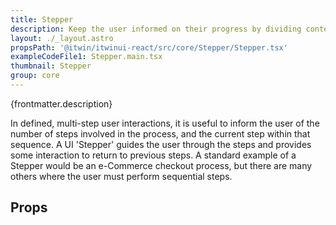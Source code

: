 ```yaml
---
title: Stepper
description: Keep the user informed on their progress by dividing content into logical steps.
layout: ./_layout.astro
propsPath: '@itwin/itwinui-react/src/core/Stepper/Stepper.tsx'
exampleCodeFile1: Stepper.main.tsx
thumbnail: Stepper
group: core
---
```



<p>{frontmatter.description}</p>

<LiveExample src={frontmatter.exampleCodeFile1} />

In defined, multi-step user interactions, it is useful to inform the user of the number of steps involved in the process, and the current step within that sequence. A UI 'Stepper' guides the user through the steps and provides some interaction to return to previous steps. A standard example of a Stepper would be an e-Commerce checkout process, but there are many others where the user must perform sequential steps.

## Props

<PropsTable path={frontmatter.propsPath} />
